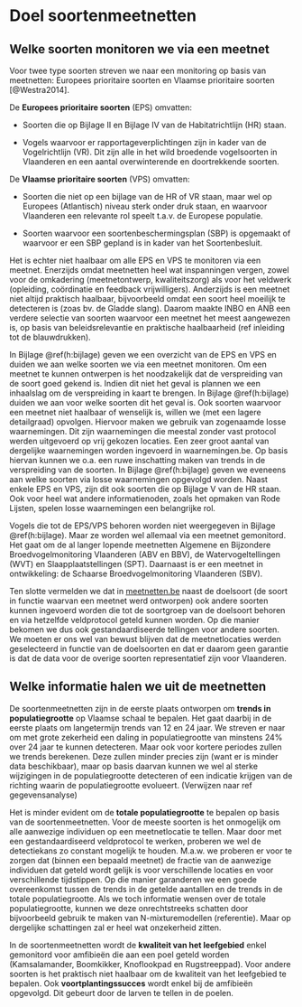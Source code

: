 
# Doel soortenmeetnetten {#h:doel}

## Welke soorten monitoren we via een meetnet {#h:welkesoorten}

Voor twee type soorten streven we naar een monitoring op basis van meetnetten: Europees prioritaire soorten en Vlaamse prioritaire soorten [@Westra2014].

De **Europees prioritaire soorten** (EPS) omvatten: 

* Soorten die op Bijlage II en Bijlage IV van de Habitatrichtlijn (HR) staan.

* Vogels waarvoor er rapportageverplichtingen zijn in kader van de Vogelrichtlijn (VR). Dit zijn alle in het wild broedende vogelsoorten in Vlaanderen en een aantal overwinterende en doortrekkende soorten. 

De **Vlaamse prioritaire soorten** (VPS) omvatten:

* Soorten die niet op een bijlage van de HR of VR staan, maar wel op Europees (Atlantisch)
niveau sterk onder druk staan, en waarvoor Vlaanderen een relevante rol speelt t.a.v. de
Europese populatie.

* Soorten waarvoor een soortenbeschermingsplan (SBP) is opgemaakt of waarvoor er een SBP gepland is in kader van het Soortenbesluit.

Het is echter niet haalbaar om alle EPS en VPS te monitoren via een meetnet. Enerzijds omdat meetnetten heel wat inspanningen vergen, zowel voor de omkadering (meetnetontwerp, kwaliteitszorg) als voor het veldwerk
(opleiding, coördinatie en feedback vrijwilligers). Anderzijds is een meetnet niet altijd praktisch haalbaar, bijvoorbeeld omdat een soort heel moeilijk te detecteren is (zoas bv. de Gladde slang). Daarom maakte INBO en ANB een verdere selectie van soorten waarvoor een meetnet het meest aangewezen is, op basis van beleidsrelevantie en praktische haalbaarheid (ref inleiding tot de blauwdrukken). 

In Bijlage \@ref(h:bijlage) geven we een overzicht van de EPS en VPS en duiden we aan welke soorten we via een meetnet monitoren. Om een meetnet te kunnen ontwerpen is het noodzakelijk dat de verspreiding van de soort goed gekend is. Indien dit niet het geval is plannen we een inhaalslag om de verspreiding in kaart te brengen. In Bijlage \@ref(h:bijlage) duiden we aan voor welke soorten dit het geval is. Ook soorten waarvoor een meetnet niet haalbaar of wenselijk is, willen we (met een lagere detailgraad) opvolgen. Hiervoor maken we gebruik van zogenaamde losse waarnemingen. Dit zijn waarnemingen die meestal zonder vast protocol werden uitgevoerd op vrij gekozen locaties. Een zeer groot aantal van dergelijke waarnemingen worden ingevoerd in waarnemingen.be. Op basis hiervan kunnen we o.a. een ruwe inschatting maken van trends in de verspreiding van de soorten. In Bijlage \@ref(h:bijlage) geven we eveneens aan welke soorten via losse waarnemingen opgevolgd worden. Naast enkele EPS en VPS, zijn dit ook soorten die op Bijlage V van de HR staan. Ook voor heel wat andere informatienoden, zoals het opmaken van Rode Lijsten, spelen losse waarnemingen een belangrijke rol.

Vogels die tot de EPS/VPS behoren worden niet weergegeven in Bijlage \@ref(h:bijlage). Maar ze worden wel allemaal via een meetnet gemonitord. Het gaat om de al langer lopende meetnetten Algemene en Bijzondere Broedvogelmonitoring Vlaanderen (ABV en BBV), de Watervogeltellingen (WVT) en Slaapplaatstellingen (SPT). Daarnaast is er een meetnet in ontwikkeling: de Schaarse Broedvogelmonitoring Vlaanderen (SBV).

Ten slotte vermelden we dat in [meetnetten.be](https://www.meetnetten.be) naast de doelsoort (de soort in functie waarvan een meetnet werd ontworpen) ook andere soorten kunnen ingevoerd worden die tot de soortgroep van de doelsoort behoren en via hetzelfde veldprotocol geteld kunnen worden. Op die manier bekomen we dus ook gestandaardiseerde tellingen voor andere soorten. We moeten er ons wel van bewust blijven dat de meetnetlocaties werden geselecteerd in functie van de doelsoorten en dat er daarom geen garantie is dat de data voor de overige soorten representatief zijn voor Vlaanderen. 

## Welke informatie halen we uit de meetnetten

De soortenmeetnetten zijn in de eerste plaats ontworpen om **trends in populatiegrootte** op Vlaamse schaal te bepalen. Het gaat daarbij in de eerste plaats om langetermijn trends van 12 en 24 jaar. We streven er naar om met grote zekerheid een daling in populatiegrootte van minstens 24% over 24 jaar te kunnen detecteren. Maar ook voor kortere periodes zullen we trends berekenen. Deze zullen minder precies zijn (want er is minder data beschikbaar), maar op basis daarvan kunnen we wel al sterke wijzigingen in de populatiegrootte detecteren of een indicatie krijgen van de richting waarin de populatiegrootte evolueert. (Verwijzen naar ref gegevensanalyse)

Het is minder evident om de **totale populatiegrootte** te bepalen op basis van de soortenmeetnetten. Voor de meeste soorten is het onmogelijk om alle aanwezige individuen op een meetnetlocatie te tellen. Maar door met een gestandaardiseerd veldprotocol te werken, proberen we wel de detectiekans zo constant mogelijk te houden. M.a.w. we proberen er voor te zorgen dat (binnen een bepaald meetnet) de fractie van de aanwezige individuen dat geteld wordt gelijk is voor verschillende locaties en voor verschillende tijdstippen. Op die manier garanderen we een goede overeenkomst tussen de trends in de getelde aantallen en de trends in de totale populatiegrootte. Als we toch informatie wensen over de totale populatiegrootte, kunnen we deze onrechtstreeks schatten door bijvoorbeeld gebruik te maken van N-mixturemodellen (referentie). Maar op dergelijke schattingen zal er heel wat onzekerheid zitten.

In de soortenmeetnetten wordt de **kwaliteit van het leefgebied** enkel gemonitord voor amfibieën die aan een poel geteld worden (Kamsalamander, Boomkikker, Knoflookpad en Rugstreeppad). Voor andere soorten is het praktisch niet haalbaar om de kwaliteit van het leefgebied te bepalen. Ook **voortplantingssucces** wordt enkel bij de amfibieën opgevolgd. Dit gebeurt door de larven  te tellen in de poelen.  

















